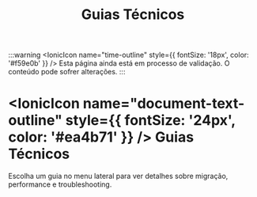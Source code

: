 ﻿---
sidebar_position: 1
title: Guias Técnicos
---

:::warning
<IonicIcon name="time-outline" style={{ fontSize: '18px', color: '#f59e0b' }} /> Esta página ainda está em processo de validação. O conteúdo pode sofrer alterações.
:::

# <IonicIcon name="document-text-outline" style={{ fontSize: '24px', color: '#ea4b71' }} /> Guias Técnicos

Escolha um guia no menu lateral para ver detalhes sobre migração, performance e troubleshooting.

